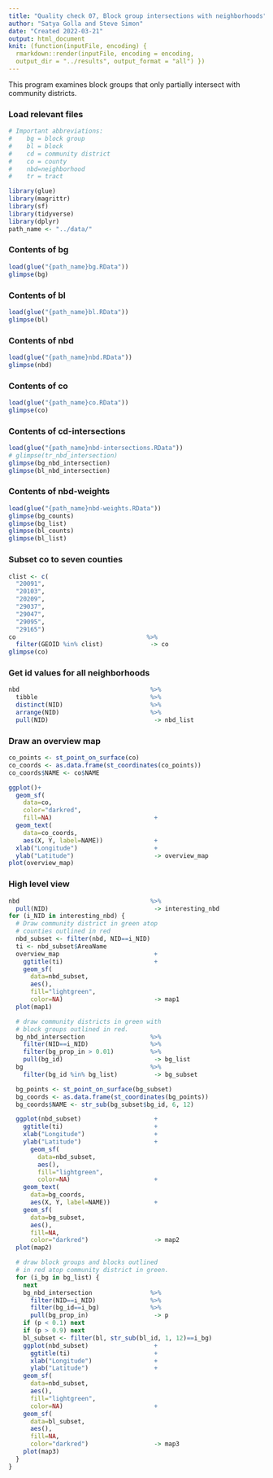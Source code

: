 ```yaml
---
title: "Quality check 07, Block group intersections with neighborhoods"
author: "Satya Golla and Steve Simon"
date: "Created 2022-03-21"
output: html_document
knit: (function(inputFile, encoding) {
  rmarkdown::render(inputFile, encoding = encoding,
  output_dir = "../results", output_format = "all") })  
---
```


This program examines block groups that only partially intersect with community districts.

### Load relevant files

```r
# Important abbreviations:
#    bg = block group
#    bl = block
#    cd = community district
#    co = county
#    nbd=neighborhood
#    tr = tract

library(glue)
library(magrittr)
library(sf)
library(tidyverse)
library(dplyr)
path_name <- "../data/"
```

### Contents of bg

```r
load(glue("{path_name}bg.RData"))
glimpse(bg)
```

### Contents of bl

```r
load(glue("{path_name}bl.RData"))
glimpse(bl)
```

### Contents of nbd

```r
load(glue("{path_name}nbd.RData"))
glimpse(nbd)
```

### Contents of co

```r
load(glue("{path_name}co.RData"))
glimpse(co)
```

### Contents of cd-intersections

```r
load(glue("{path_name}nbd-intersections.RData"))
# glimpse(tr_nbd_intersection)
glimpse(bg_nbd_intersection)
glimpse(bl_nbd_intersection)
```

### Contents of nbd-weights

```r
load(glue("{path_name}nbd-weights.RData"))
glimpse(bg_counts)
glimpse(bg_list)
glimpse(bl_counts)
glimpse(bl_list)
```

### Subset co to seven counties

```r
clist <- c(
  "20091",
  "20103",
  "20209",
  "29037",
  "29047",
  "29095",
  "29165")
co                                    %>%
  filter(GEOID %in% clist)             -> co
glimpse(co)
```

### Get id values for all neighborhoods

```r
nbd                                    %>%
  tibble                               %>%
  distinct(NID)                        %>%
  arrange(NID)                         %>%
  pull(NID)                             -> nbd_list
```

### Draw an overview map

```r
co_points <- st_point_on_surface(co)
co_coords <- as.data.frame(st_coordinates(co_points))
co_coords$NAME <- co$NAME

ggplot()+
  geom_sf(
    data=co, 
    color="darkred", 
    fill=NA)                            +
  geom_text(
    data=co_coords, 
    aes(X, Y, label=NAME))              +
  xlab("Longitude")                     +
  ylab("Latitude")                      -> overview_map
plot(overview_map)
```

### High level view

```r
nbd                                    %>%
  pull(NID)                             -> interesting_nbd
for (i_NID in interesting_nbd) {
  # Draw community district in green atop
  # counties outlined in red
  nbd_subset <- filter(nbd, NID==i_NID) 
  ti <- nbd_subset$AreaName
  overview_map                          +
    ggtitle(ti)                         +
    geom_sf(
      data=nbd_subset,
      aes(),
      fill="lightgreen",
      color=NA)                         -> map1
  plot(map1)

  # draw community districts in green with
  # block groups outlined in red.
  bg_nbd_intersection                  %>%
    filter(NID==i_NID)                 %>%
    filter(bg_prop_in > 0.01)          %>%
    pull(bg_id)                         -> bg_list
  bg                                   %>%
    filter(bg_id %in% bg_list)          -> bg_subset

  bg_points <- st_point_on_surface(bg_subset)
  bg_coords <- as.data.frame(st_coordinates(bg_points))
  bg_coords$NAME <- str_sub(bg_subset$bg_id, 6, 12)

  ggplot(nbd_subset)                    +
    ggtitle(ti)                         +
    xlab("Longitude")                   +
    ylab("Latitude")                    +
      geom_sf(
        data=nbd_subset,
        aes(),
        fill="lightgreen",
        color=NA)                       +
    geom_text(
      data=bg_coords, 
      aes(X, Y, label=NAME))            +
    geom_sf(
      data=bg_subset,
      aes(),
      fill=NA,
      color="darkred")                  -> map2
  plot(map2)

  # draw block groups and blocks outlined
  # in red atop community district in green.
  for (i_bg in bg_list) {
    next
    bg_nbd_intersection                %>%
      filter(NID==i_NID)               %>%
      filter(bg_id==i_bg)              %>%
      pull(bg_prop_in)                  -> p
    if (p < 0.1) next
    if (p > 0.9) next
    bl_subset <- filter(bl, str_sub(bl_id, 1, 12)==i_bg)
    ggplot(nbd_subset)                  +
      ggtitle(ti)                       +
      xlab("Longitude")                 +
      ylab("Latitude")                  +
    geom_sf(
      data=nbd_subset,
      aes(),
      fill="lightgreen",
      color=NA)                         +
    geom_sf(
      data=bl_subset,
      aes(),
      fill=NA,
      color="darkred")                  -> map3
    plot(map3)
  }
}
```
